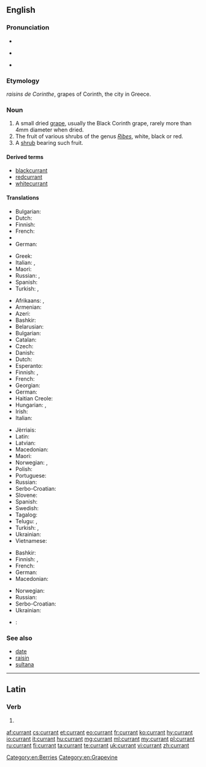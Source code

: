 ==English==

===Pronunciation===
* {{audio|en-uk-currant.ogg|Audio (UK)|lang=en}}
* {{a|UK}} {{IPA|/ˈkʌɹənt/|lang=en}}
* {{a|US}} {{IPA|/ˈkɜːɹənt/|lang=en}}

===Etymology===
{{etyl|fr|en}} ''raisins de Corinthe'', grapes of Corinth, the city in Greece.

===Noun===
{{en-noun}}

# A small dried [[grape]], usually the Black Corinth grape, rarely more than 4mm diameter when dried.
# The fruit of various shrubs of the genus ''[[Ribes]]'', white, black or red.
# A [[shrub]] bearing such fruit.

====Derived terms====
* [[blackcurrant]]
* [[redcurrant]]
* [[whitecurrant]]

====Translations====
{{trans-top|small dried grape}}
* Bulgarian: {{t|bg|стафида|f}}
* Dutch: {{t+|nl|krent|f}}
* Finnish: {{t+|fi|korintti}}
* French: {{t+|fr|raisin de Corinthe|m}}
* {{trreq|ka}}
* German: {{t+|de|Korinthe|f}}
{{trans-mid}}
* Greek: {{t|el|κορινθιακή σταφίδα|f|tr=korinthiakí stafidá}}
* Italian: {{t|it|uva di Corinto|f}}, {{t|it|uva secca|f}}
* Maori: {{t|mi|karani}}
* Russian: {{t+|ru|коринка|f|tr=korínka}}, {{t+|ru|сабза|f|tr=sabzá}}
* Spanish: {{t|es|pasa de Corinto|f}}
* Turkish: {{t+|tr|kuş üzümü}}, {{t+|tr|Frenk üzümü}}
{{trans-bottom}}

{{trans-top|fruit}}
* Afrikaans: {{t|af|aalbessievla}}, {{t+|af|aalbes}}
* Armenian: {{t|hy|հաղարջ|tr=haġarǰ}}
* Azeri: {{t|az|qarağat}}
* Bashkir: {{t|ba|ҡарағат|sc=Cyrl}}
* Belarusian: {{t|be|парэчка|f|tr=parečka|sc=Cyrl}}
* Bulgarian: {{t|bg|френско грозде|n}}
* Catalan: {{t|ca|grosella|f}}
* Czech: {{t|cs|rybíz|m}}
* Danish: {{t+|da|solbær}}
* Dutch: {{t+|nl|aalbes|f}}
* Esperanto: {{t|eo|ribo}}
* Finnish: {{t+|fi|herukka}}, {{t+|fi|viinimarja}}
* French: {{t+|fr|groseille|f}}
* Georgian: {{t|ka|მოცხარის|tr=mots'kharis|sc=Geor}}
* German: {{t+|de|Johannisbeere|f}}
* Haitian Creole: {{t|ht|cotoneast}}
* Hungarian: {{t+|hu|ribizli}}, {{t+|hu|ribiszke}}
* Irish: {{t|ga|cuiríní}}
* Italian: {{t+|it|ribes}}
{{trans-mid}}
* Jèrriais: {{t|roa-jer|gradile|f}}
* Latin: {{t|la|ribes|m}}
* Latvian: {{t+|lv|upene|f}}
* Macedonian: {{t|mk|рибизла|f|tr=ríbizla}}
* Maori: {{t|mi|karani}}
* Norwegian: {{t+|no|rips|m}}, {{t|no|ripsbær|n}}
* Polish: {{t+|pl|porzeczka|f}}
* Portuguese: {{t+|pt|groselha|f}}
* Russian: {{t+|ru|смородина|f|tr=smoródina}}
* Serbo-Croatian: {{t|sh|ribiz|m}}
* Slovene: {{t+|sl|ribez|m}}
* Spanish: {{t+|es|grosella}}
* Swedish: {{t|sv|vinbär|n}}
* Tagalog: {{t|tl|kurant}}
* Telugu: {{t+|te|ఎండుద్రాక్ష|tr=eṇḍudrākṣa|sc=Telu}}, {{t|te|ಕರ್ರಂಟ್|tr=karraṇṭ|sc=Telu}}
* Turkish: {{t+|tr|kuş üzümü}}, {{t+|tr|Frenk üzümü}}
* Ukrainian: {{t|uk|смородина|f|tr=smorodyna|sc=Cyrl}}
* Vietnamese: {{t|vi|cây phúc bồn tử}}
{{trans-bottom}}

{{trans-top|bush}}
* Bashkir: {{t|ba|ҡарағат|sc=Cyrl}}
* Finnish: {{t+|fi|viinimarja}}, {{t|fi|viinimarjapensas}}
* French: {{t+|fr|groseillier|m}}
* German: {{t+|de|Johannisbeere|f}}
* Macedonian: {{t|mk|рибизла|f|tr=ríbizla}}
{{trans-mid}}
* Norwegian: {{t|no|ripsbærbusk|c}}
* Russian: {{t+|ru|смородина|f|tr=smoródina}}
* Serbo-Croatian: {{t|sh|ribiz|m}}
* Ukrainian: {{t|uk|смородина|f|tr=smoródyna|sc=Cyrl}}
{{trans-bottom}}

{{checktrans-top}}
* {{ttbc|ka}}: {{t|ka|მოცხარი|tr=moc'xari}}
{{trans-mid}}
{{trans-bottom}}

===See also===
* [[date]]
* [[raisin]]
* [[sultana]]

[[Category:en:Berries]]
[[Category:en:Grapevine]]

----

==Latin==

===Verb===
{{la-verb-form|currant}}

# {{conjugation of|currō||3|p|pres|act|sub|lang=la}}

[[af:currant]]
[[cs:currant]]
[[et:currant]]
[[eo:currant]]
[[fr:currant]]
[[ko:currant]]
[[hy:currant]]
[[io:currant]]
[[it:currant]]
[[hu:currant]]
[[mg:currant]]
[[ml:currant]]
[[my:currant]]
[[pl:currant]]
[[ru:currant]]
[[fi:currant]]
[[ta:currant]]
[[te:currant]]
[[uk:currant]]
[[vi:currant]]
[[zh:currant]]